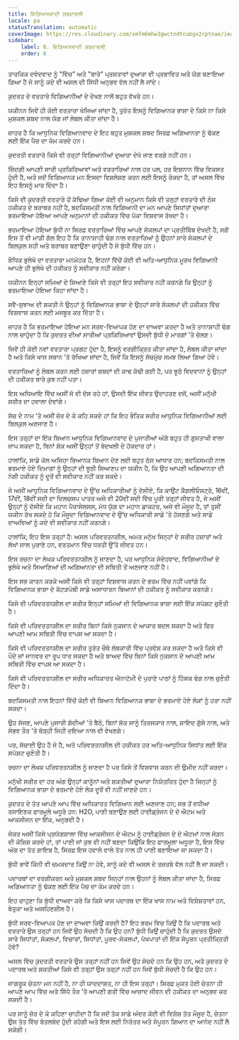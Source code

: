 ```yaml
---
title: ਵਿਗਿਆਨਵਾਦੀ ਸ਼ਬਦਾਵਲੀ
locale: pa
statusTranslation: automatic
coverImage: https://res.cloudinary.com/xmfm6mhw3gwctndtcubgx2rptnae/image/upload/v1741354419/small_cover_la_gran_rebelion_28716e29d2.webp
sidebar:
    label: 8. ਵਿਗਿਆਨਵਾਦੀ ਸ਼ਬਦਾਵਲੀ
    order: 8
---
```

ਤਾਰਕਿਕ ਦਵੰਦਵਾਦ ਨੂੰ "ਵਿੱਚ" ਅਤੇ "ਬਾਰੇ" ਪ੍ਰਸਤਾਵਾਂ ਦੁਆਰਾ ਵੀ ਪ੍ਰਭਾਵਿਤ ਅਤੇ ਯੋਗ ਬਣਾਇਆ ਗਿਆ ਹੈ ਜੋ ਸਾਨੂੰ ਕਦੇ ਵੀ ਅਸਲ ਦੀ ਸਿੱਧੀ ਅਨੁਭਵ ਵੱਲ ਨਹੀਂ ਲੈ ਜਾਂਦੇ।

ਕੁਦਰਤ ਦੇ ਵਰਤਾਰੇ ਵਿਗਿਆਨੀਆਂ ਦੇ ਦੇਖਣ ਨਾਲੋਂ ਬਹੁਤ ਵੱਖਰੇ ਹਨ।

ਯਕੀਨਨ ਜਿਵੇਂ ਹੀ ਕੋਈ ਵਰਤਾਰਾ ਖੋਜਿਆ ਜਾਂਦਾ ਹੈ, ਤੁਰੰਤ ਇਸਨੂੰ ਵਿਗਿਆਨਕ ਭਾਸ਼ਾ ਦੇ ਕਿਸੇ ਨਾ ਕਿਸੇ ਮੁਸ਼ਕਲ ਸ਼ਬਦ ਨਾਲ ਯੋਗ ਜਾਂ ਲੇਬਲ ਕੀਤਾ ਜਾਂਦਾ ਹੈ।

ਜ਼ਾਹਰ ਹੈ ਕਿ ਆਧੁਨਿਕ ਵਿਗਿਆਨਵਾਦ ਦੇ ਇਹ ਬਹੁਤ ਮੁਸ਼ਕਲ ਸ਼ਬਦ ਸਿਰਫ਼ ਅਗਿਆਨਤਾ ਨੂੰ ਢੱਕਣ ਲਈ ਇੱਕ ਪੈਚ ਦਾ ਕੰਮ ਕਰਦੇ ਹਨ।

ਕੁਦਰਤੀ ਵਰਤਾਰੇ ਕਿਸੇ ਵੀ ਤਰ੍ਹਾਂ ਵਿਗਿਆਨੀਆਂ ਦੁਆਰਾ ਦੇਖੇ ਜਾਣ ਵਰਗੇ ਨਹੀਂ ਹਨ।

ਜ਼ਿੰਦਗੀ ਆਪਣੀ ਸਾਰੀ ਪ੍ਰਕਿਰਿਆਵਾਂ ਅਤੇ ਵਰਤਾਰਿਆਂ ਨਾਲ ਹਰ ਪਲ, ਹਰ ਇਸ਼ਨਾਨ ਵਿੱਚ ਵਿਕਸਤ ਹੁੰਦੀ ਹੈ, ਅਤੇ ਜਦੋਂ ਵਿਗਿਆਨਕ ਮਨ ਇਸਦਾ ਵਿਸ਼ਲੇਸ਼ਣ ਕਰਨ ਲਈ ਇਸਨੂੰ ਰੋਕਦਾ ਹੈ, ਤਾਂ ਅਸਲ ਵਿੱਚ ਇਹ ਇਸਨੂੰ ਮਾਰ ਦਿੰਦਾ ਹੈ।

ਕਿਸੇ ਵੀ ਕੁਦਰਤੀ ਵਰਤਾਰੇ ਤੋਂ ਕੱਢਿਆ ਗਿਆ ਕੋਈ ਵੀ ਅਨੁਮਾਨ ਕਿਸੇ ਵੀ ਤਰ੍ਹਾਂ ਵਰਤਾਰੇ ਦੀ ਠੋਸ ਹਕੀਕਤ ਦੇ ਬਰਾਬਰ ਨਹੀਂ ਹੈ, ਬਦਕਿਸਮਤੀ ਨਾਲ ਵਿਗਿਆਨੀ ਦਾ ਮਨ ਆਪਣੇ ਸਿਧਾਂਤਾਂ ਦੁਆਰਾ ਭਰਮਾਇਆ ਹੋਇਆ ਆਪਣੇ ਅਨੁਮਾਨਾਂ ਦੀ ਹਕੀਕਤ ਵਿੱਚ ਪੱਕਾ ਵਿਸ਼ਵਾਸ ਰੱਖਦਾ ਹੈ।

ਭਰਮਾਇਆ ਹੋਇਆ ਬੁੱਧੀ ਨਾ ਸਿਰਫ਼ ਵਰਤਾਰਿਆਂ ਵਿੱਚ ਆਪਣੇ ਸੰਕਲਪਾਂ ਦਾ ਪ੍ਰਤੀਬਿੰਬ ਦੇਖਦੀ ਹੈ, ਸਗੋਂ ਇਸ ਤੋਂ ਵੀ ਮਾੜੀ ਗੱਲ ਇਹ ਹੈ ਕਿ ਤਾਨਾਸ਼ਾਹੀ ਢੰਗ ਨਾਲ ਵਰਤਾਰਿਆਂ ਨੂੰ ਉਹਨਾਂ ਸਾਰੇ ਸੰਕਲਪਾਂ ਦੇ ਬਿਲਕੁਲ ਸਹੀ ਅਤੇ ਬਰਾਬਰ ਬਣਾਉਣਾ ਚਾਹੁੰਦੀ ਹੈ ਜੋ ਬੁੱਧੀ ਵਿੱਚ ਹਨ।

ਬੌਧਿਕ ਭੁਲੇਖੇ ਦਾ ਵਰਤਾਰਾ ਮਨਮੋਹਕ ਹੈ, ਇਹਨਾਂ ਵਿੱਚੋਂ ਕੋਈ ਵੀ ਅਤਿ-ਆਧੁਨਿਕ ਮੂਰਖ ਵਿਗਿਆਨੀ ਆਪਣੇ ਹੀ ਭੁਲੇਖੇ ਦੀ ਹਕੀਕਤ ਨੂੰ ਸਵੀਕਾਰ ਨਹੀਂ ਕਰੇਗਾ।

ਯਕੀਨਨ ਇਨ੍ਹਾਂ ਸਮਿਆਂ ਦੇ ਸਿਆਣੇ ਕਿਸੇ ਵੀ ਤਰ੍ਹਾਂ ਇਹ ਸਵੀਕਾਰ ਨਹੀਂ ਕਰਨਗੇ ਕਿ ਉਨ੍ਹਾਂ ਨੂੰ ਭਰਮਾਇਆ ਹੋਇਆ ਕਿਹਾ ਜਾਂਦਾ ਹੈ।

ਸਵੈ-ਸੁਝਾਅ ਦੀ ਸ਼ਕਤੀ ਨੇ ਉਨ੍ਹਾਂ ਨੂੰ ਵਿਗਿਆਨਕ ਭਾਸ਼ਾ ਦੇ ਉਨ੍ਹਾਂ ਸਾਰੇ ਸੰਕਲਪਾਂ ਦੀ ਹਕੀਕਤ ਵਿੱਚ ਵਿਸ਼ਵਾਸ ਕਰਨ ਲਈ ਮਜਬੂਰ ਕਰ ਦਿੱਤਾ ਹੈ।

ਜ਼ਾਹਰ ਹੈ ਕਿ ਭਰਮਾਇਆ ਹੋਇਆ ਮਨ ਸਰਵ-ਵਿਆਪਕ ਹੋਣ ਦਾ ਦਾਅਵਾ ਕਰਦਾ ਹੈ ਅਤੇ ਤਾਨਾਸ਼ਾਹੀ ਢੰਗ ਨਾਲ ਚਾਹੁੰਦਾ ਹੈ ਕਿ ਕੁਦਰਤ ਦੀਆਂ ਸਾਰੀਆਂ ਪ੍ਰਕਿਰਿਆਵਾਂ ਉਸਦੀ ਬੁੱਧੀ ਦੇ ਮਾਰਗਾਂ 'ਤੇ ਚੱਲਣ।

ਜਿਵੇਂ ਹੀ ਕੋਈ ਨਵਾਂ ਵਰਤਾਰਾ ਪ੍ਰਗਟ ਹੁੰਦਾ ਹੈ, ਇਸਨੂੰ ਵਰਗੀਕ੍ਰਿਤ ਕੀਤਾ ਜਾਂਦਾ ਹੈ, ਲੇਬਲ ਕੀਤਾ ਜਾਂਦਾ ਹੈ ਅਤੇ ਕਿਸੇ ਖਾਸ ਸਥਾਨ 'ਤੇ ਰੱਖਿਆ ਜਾਂਦਾ ਹੈ, ਜਿਵੇਂ ਕਿ ਇਸਨੂੰ ਸੱਚਮੁੱਚ ਸਮਝ ਲਿਆ ਗਿਆ ਹੋਵੇ।

ਵਰਤਾਰਿਆਂ ਨੂੰ ਲੇਬਲ ਕਰਨ ਲਈ ਹਜ਼ਾਰਾਂ ਸ਼ਬਦਾਂ ਦੀ ਕਾਢ ਕੱਢੀ ਗਈ ਹੈ, ਪਰ ਝੂਠੇ ਵਿਦਵਾਨਾਂ ਨੂੰ ਉਨ੍ਹਾਂ ਦੀ ਹਕੀਕਤ ਬਾਰੇ ਕੁਝ ਨਹੀਂ ਪਤਾ।

ਇਸ ਅਧਿਆਇ ਵਿੱਚ ਅਸੀਂ ਜੋ ਵੀ ਦੱਸ ਰਹੇ ਹਾਂ, ਉਸਦੀ ਇੱਕ ਜੀਵਤ ਉਦਾਹਰਣ ਵਜੋਂ, ਅਸੀਂ ਮਨੁੱਖੀ ਸਰੀਰ ਦਾ ਹਵਾਲਾ ਦੇਵਾਂਗੇ।

ਸੱਚ ਦੇ ਨਾਮ 'ਤੇ ਅਸੀਂ ਜ਼ੋਰ ਦੇ ਕੇ ਕਹਿ ਸਕਦੇ ਹਾਂ ਕਿ ਇਹ ਭੌਤਿਕ ਸਰੀਰ ਆਧੁਨਿਕ ਵਿਗਿਆਨੀਆਂ ਲਈ ਬਿਲਕੁਲ ਅਣਜਾਣ ਹੈ।

ਇਸ ਤਰ੍ਹਾਂ ਦਾ ਇੱਕ ਬਿਆਨ ਆਧੁਨਿਕ ਵਿਗਿਆਨਵਾਦ ਦੇ ਪੁਜਾਰੀਆਂ ਅੱਗੇ ਬਹੁਤ ਹੀ ਗੁਸਤਾਖੀ ਵਾਲਾ ਜਾਪ ਸਕਦਾ ਹੈ, ਬਿਨਾਂ ਸ਼ੱਕ ਅਸੀਂ ਉਨ੍ਹਾਂ ਤੋਂ ਬੇਦਖਲੀ ਦੇ ਹੱਕਦਾਰ ਹਾਂ।

ਹਾਲਾਂਕਿ, ਸਾਡੇ ਕੋਲ ਅਜਿਹਾ ਭਿਆਨਕ ਬਿਆਨ ਦੇਣ ਲਈ ਬਹੁਤ ਠੋਸ ਆਧਾਰ ਹਨ; ਬਦਕਿਸਮਤੀ ਨਾਲ ਭਰਮਾਏ ਹੋਏ ਦਿਮਾਗਾਂ ਨੂੰ ਉਨ੍ਹਾਂ ਦੀ ਝੂਠੀ ਸਿਆਣਪ ਦਾ ਯਕੀਨ ਹੈ, ਕਿ ਉਹ ਆਪਣੀ ਅਗਿਆਨਤਾ ਦੀ ਨੰਗੀ ਹਕੀਕਤ ਨੂੰ ਦੂਰੋਂ ਵੀ ਸਵੀਕਾਰ ਨਹੀਂ ਕਰ ਸਕਦੇ।

ਜੇ ਅਸੀਂ ਆਧੁਨਿਕ ਵਿਗਿਆਨਵਾਦ ਦੇ ਉੱਚ ਅਧਿਕਾਰੀਆਂ ਨੂੰ ਦੱਸੀਏ, ਕਿ ਕਾਉਂਟ ਕੈਗਲੀਓਸਟ੍ਰੋ, 16ਵੀਂ, 17ਵੀਂ, 18ਵੀਂ ਸਦੀ ਦਾ ਦਿਲਚਸਪ ਪਾਤਰ ਅਜੇ ਵੀ 20ਵੀਂ ਸਦੀ ਵਿੱਚ ਪੂਰੀ ਤਰ੍ਹਾਂ ਜੀਵਤ ਹੈ, ਜੇ ਅਸੀਂ ਉਨ੍ਹਾਂ ਨੂੰ ਦੱਸੀਏ ਕਿ ਮਹਾਨ ਪੈਰਾਸੇਲਸਸ, ਮੱਧ ਯੁੱਗ ਦਾ ਮਹਾਨ ਡਾਕਟਰ, ਅਜੇ ਵੀ ਮੌਜੂਦ ਹੈ, ਤਾਂ ਤੁਸੀਂ ਯਕੀਨ ਰੱਖ ਸਕਦੇ ਹੋ ਕਿ ਮੌਜੂਦਾ ਵਿਗਿਆਨਵਾਦ ਦੇ ਉੱਚ ਅਧਿਕਾਰੀ ਸਾਡੇ 'ਤੇ ਹੱਸਣਗੇ ਅਤੇ ਸਾਡੇ ਦਾਅਵਿਆਂ ਨੂੰ ਕਦੇ ਵੀ ਸਵੀਕਾਰ ਨਹੀਂ ਕਰਨਗੇ।

ਹਾਲਾਂਕਿ, ਇਹ ਇਸ ਤਰ੍ਹਾਂ ਹੈ: ਅਸਲ ਪਰਿਵਰਤਨਸ਼ੀਲ, ਅਮਰ ਮਨੁੱਖ ਜਿਨ੍ਹਾਂ ਦੇ ਸਰੀਰ ਹਜ਼ਾਰਾਂ ਅਤੇ ਲੱਖਾਂ ਸਾਲ ਪੁਰਾਣੇ ਹਨ, ਵਰਤਮਾਨ ਵਿੱਚ ਧਰਤੀ ਉੱਤੇ ਜੀਵਤ ਹਨ।

ਇਸ ਰਚਨਾ ਦਾ ਲੇਖਕ ਪਰਿਵਰਤਨਸ਼ੀਲ ਨੂੰ ਜਾਣਦਾ ਹੈ, ਪਰ ਆਧੁਨਿਕ ਸੰਦੇਹਵਾਦ, ਵਿਗਿਆਨੀਆਂ ਦੇ ਭੁਲੇਖੇ ਅਤੇ ਸਿਆਣਿਆਂ ਦੀ ਅਗਿਆਨਤਾ ਦੀ ਸਥਿਤੀ ਤੋਂ ਅਣਜਾਣ ਨਹੀਂ ਹੈ।

ਇਸ ਸਭ ਕਾਰਨ ਕਰਕੇ ਅਸੀਂ ਕਿਸੇ ਵੀ ਤਰ੍ਹਾਂ ਵਿਸ਼ਵਾਸ ਕਰਨ ਦੇ ਭਰਮ ਵਿੱਚ ਨਹੀਂ ਪਵਾਂਗੇ ਕਿ ਵਿਗਿਆਨਕ ਭਾਸ਼ਾ ਦੇ ਕੱਟੜਪੰਥੀ ਸਾਡੇ ਅਸਾਧਾਰਨ ਬਿਆਨਾਂ ਦੀ ਹਕੀਕਤ ਨੂੰ ਸਵੀਕਾਰ ਕਰਨਗੇ।

ਕਿਸੇ ਵੀ ਪਰਿਵਰਤਨਸ਼ੀਲ ਦਾ ਸਰੀਰ ਇਨ੍ਹਾਂ ਸਮਿਆਂ ਦੀ ਵਿਗਿਆਨਕ ਭਾਸ਼ਾ ਲਈ ਇੱਕ ਸਪੱਸ਼ਟ ਚੁਣੌਤੀ ਹੈ।

ਕਿਸੇ ਵੀ ਪਰਿਵਰਤਨਸ਼ੀਲ ਦਾ ਸਰੀਰ ਬਿਨਾਂ ਕਿਸੇ ਨੁਕਸਾਨ ਦੇ ਆਕਾਰ ਬਦਲ ਸਕਦਾ ਹੈ ਅਤੇ ਫਿਰ ਆਪਣੀ ਆਮ ਸਥਿਤੀ ਵਿੱਚ ਵਾਪਸ ਆ ਸਕਦਾ ਹੈ।

ਕਿਸੇ ਵੀ ਪਰਿਵਰਤਨਸ਼ੀਲ ਦਾ ਸਰੀਰ ਤੁਰੰਤ ਚੌਥੇ ਲੰਬਕਾਰੀ ਵਿੱਚ ਪ੍ਰਵੇਸ਼ ਕਰ ਸਕਦਾ ਹੈ ਅਤੇ ਕਿਸੇ ਵੀ ਪੌਦੇ ਜਾਂ ਜਾਨਵਰ ਦਾ ਰੂਪ ਧਾਰ ਸਕਦਾ ਹੈ ਅਤੇ ਬਾਅਦ ਵਿੱਚ ਬਿਨਾਂ ਕਿਸੇ ਨੁਕਸਾਨ ਦੇ ਆਪਣੀ ਆਮ ਸਥਿਤੀ ਵਿੱਚ ਵਾਪਸ ਆ ਸਕਦਾ ਹੈ।

ਕਿਸੇ ਵੀ ਪਰਿਵਰਤਨਸ਼ੀਲ ਦਾ ਸਰੀਰ ਅਧਿਕਾਰਤ ਐਨਾਟੋਮੀ ਦੇ ਪੁਰਾਣੇ ਪਾਠਾਂ ਨੂੰ ਹਿੰਸਕ ਢੰਗ ਨਾਲ ਚੁਣੌਤੀ ਦਿੰਦਾ ਹੈ।

ਬਦਕਿਸਮਤੀ ਨਾਲ ਇਹਨਾਂ ਵਿੱਚੋਂ ਕੋਈ ਵੀ ਬਿਆਨ ਵਿਗਿਆਨਕ ਭਾਸ਼ਾ ਦੇ ਭਰਮਾਏ ਹੋਏ ਲੋਕਾਂ ਨੂੰ ਹਰਾ ਨਹੀਂ ਸਕਦਾ।

ਉਹ ਸੱਜਣ, ਆਪਣੇ ਪੁਜਾਰੀ ਗੱਦੀਆਂ 'ਤੇ ਬੈਠੇ, ਬਿਨਾਂ ਸ਼ੱਕ ਸਾਨੂੰ ਤਿਰਸਕਾਰ ਨਾਲ, ਸ਼ਾਇਦ ਗੁੱਸੇ ਨਾਲ, ਅਤੇ ਸੰਭਵ ਤੌਰ 'ਤੇ ਥੋੜ੍ਹੀ ਜਿਹੀ ਦਇਆ ਨਾਲ ਵੀ ਵੇਖਣਗੇ।

ਪਰ, ਸੱਚਾਈ ਉਹ ਹੈ ਜੋ ਹੈ, ਅਤੇ ਪਰਿਵਰਤਨਸ਼ੀਲ ਦੀ ਹਕੀਕਤ ਹਰ ਅਤਿ-ਆਧੁਨਿਕ ਸਿਧਾਂਤ ਲਈ ਇੱਕ ਸਪੱਸ਼ਟ ਚੁਣੌਤੀ ਹੈ।

ਰਚਨਾ ਦਾ ਲੇਖਕ ਪਰਿਵਰਤਨਸ਼ੀਲ ਨੂੰ ਜਾਣਦਾ ਹੈ ਪਰ ਕਿਸੇ ਤੋਂ ਵਿਸ਼ਵਾਸ ਕਰਨ ਦੀ ਉਮੀਦ ਨਹੀਂ ਕਰਦਾ।

ਮਨੁੱਖੀ ਸਰੀਰ ਦਾ ਹਰ ਅੰਗ ਉਨ੍ਹਾਂ ਕਾਨੂੰਨਾਂ ਅਤੇ ਸ਼ਕਤੀਆਂ ਦੁਆਰਾ ਨਿਯੰਤਰਿਤ ਹੁੰਦਾ ਹੈ ਜਿਨ੍ਹਾਂ ਨੂੰ ਵਿਗਿਆਨਕ ਭਾਸ਼ਾ ਦੇ ਭਰਮਾਏ ਹੋਏ ਲੋਕ ਦੂਰੋਂ ਵੀ ਨਹੀਂ ਜਾਣਦੇ ਹਨ।

ਕੁਦਰਤ ਦੇ ਤੱਤ ਆਪਣੇ ਆਪ ਵਿੱਚ ਅਧਿਕਾਰਤ ਵਿਗਿਆਨ ਲਈ ਅਣਜਾਣ ਹਨ; ਸਭ ਤੋਂ ਵਧੀਆ ਰਸਾਇਣਕ ਫਾਰਮੂਲੇ ਅਧੂਰੇ ਹਨ: H2O, ਪਾਣੀ ਬਣਾਉਣ ਲਈ ਹਾਈਡ੍ਰੋਜਨ ਦੇ ਦੋ ਐਟਮ ਅਤੇ ਆਕਸੀਜਨ ਦਾ ਇੱਕ, ਅਨੁਭਵੀ ਹੈ।

ਜੇਕਰ ਅਸੀਂ ਕਿਸੇ ਪ੍ਰਯੋਗਸ਼ਾਲਾ ਵਿੱਚ ਆਕਸੀਜਨ ਦੇ ਐਟਮ ਨੂੰ ਹਾਈਡ੍ਰੋਜਨ ਦੇ ਦੋ ਐਟਮਾਂ ਨਾਲ ਜੋੜਨ ਦੀ ਕੋਸ਼ਿਸ਼ ਕਰਦੇ ਹਾਂ, ਤਾਂ ਪਾਣੀ ਜਾਂ ਕੁਝ ਵੀ ਨਹੀਂ ਬਣਦਾ ਕਿਉਂਕਿ ਇਹ ਫਾਰਮੂਲਾ ਅਧੂਰਾ ਹੈ, ਇਸ ਵਿੱਚ ਅੱਗ ਦਾ ਤੱਤ ਗਾਇਬ ਹੈ, ਸਿਰਫ਼ ਇਸ ਹਵਾਲੇ ਵਾਲੇ ਤੱਤ ਨਾਲ ਹੀ ਪਾਣੀ ਬਣਾਇਆ ਜਾ ਸਕਦਾ ਹੈ।

ਬੁੱਧੀ ਭਾਵੇਂ ਕਿੰਨੀ ਵੀ ਚਮਕਦਾਰ ਕਿਉਂ ਨਾ ਹੋਵੇ, ਸਾਨੂੰ ਕਦੇ ਵੀ ਅਸਲ ਦੇ ਤਜ਼ਰਬੇ ਵੱਲ ਨਹੀਂ ਲੈ ਜਾ ਸਕਦੀ।

ਪਦਾਰਥਾਂ ਦਾ ਵਰਗੀਕਰਨ ਅਤੇ ਮੁਸ਼ਕਲ ਸ਼ਬਦ ਜਿਨ੍ਹਾਂ ਨਾਲ ਉਹਨਾਂ ਨੂੰ ਲੇਬਲ ਕੀਤਾ ਜਾਂਦਾ ਹੈ, ਸਿਰਫ਼ ਅਗਿਆਨਤਾ ਨੂੰ ਢੱਕਣ ਲਈ ਇੱਕ ਪੈਚ ਦਾ ਕੰਮ ਕਰਦੇ ਹਨ।

ਇਹ ਚਾਹੁਣਾ ਕਿ ਬੁੱਧੀ ਦਾਅਵਾ ਕਰੇ ਕਿ ਕਿਸੇ ਖਾਸ ਪਦਾਰਥ ਦਾ ਇੱਕ ਖਾਸ ਨਾਮ ਅਤੇ ਵਿਸ਼ੇਸ਼ਤਾਵਾਂ ਹਨ, ਬੇਤੁਕਾ ਅਤੇ ਅਸਹਿਣਸ਼ੀਲ ਹੈ।

ਬੁੱਧੀ ਸਰਵ-ਵਿਆਪਕ ਹੋਣ ਦਾ ਦਾਅਵਾ ਕਿਉਂ ਕਰਦੀ ਹੈ? ਇਹ ਭਰਮ ਵਿਚ ਕਿਉਂ ਹੈ ਕਿ ਪਦਾਰਥ ਅਤੇ ਵਰਤਾਰੇ ਉਸ ਤਰ੍ਹਾਂ ਹਨ ਜਿਵੇਂ ਉਹ ਸੋਚਦੀ ਹੈ ਕਿ ਉਹ ਹਨ? ਬੁੱਧੀ ਕਿਉਂ ਚਾਹੁੰਦੀ ਹੈ ਕਿ ਕੁਦਰਤ ਉਸਦੇ ਸਾਰੇ ਸਿਧਾਂਤਾਂ, ਸੰਕਲਪਾਂ, ਵਿਚਾਰਾਂ, ਸਿਧਾਂਤਾਂ, ਪੂਰਵ-ਸੰਕਲਪਾਂ, ਪੱਖਪਾਤਾਂ ਦੀ ਇੱਕ ਸੰਪੂਰਨ ਪ੍ਰਤੀਕ੍ਰਿਤੀ ਹੋਵੇ?

ਅਸਲ ਵਿੱਚ ਕੁਦਰਤੀ ਵਰਤਾਰੇ ਉਸ ਤਰ੍ਹਾਂ ਨਹੀਂ ਹਨ ਜਿਵੇਂ ਉਹ ਸੋਚਦੇ ਹਨ ਕਿ ਉਹ ਹਨ, ਅਤੇ ਕੁਦਰਤ ਦੇ ਪਦਾਰਥ ਅਤੇ ਸ਼ਕਤੀਆਂ ਕਿਸੇ ਵੀ ਤਰ੍ਹਾਂ ਉਸ ਤਰ੍ਹਾਂ ਨਹੀਂ ਹਨ ਜਿਵੇਂ ਬੁੱਧੀ ਸੋਚਦੀ ਹੈ ਕਿ ਉਹ ਹਨ।

ਜਾਗਰੂਕ ਚੇਤਨਾ ਮਨ ਨਹੀਂ ਹੈ, ਨਾ ਹੀ ਯਾਦਦਾਸ਼ਤ, ਨਾ ਹੀ ਇਸ ਤਰ੍ਹਾਂ। ਸਿਰਫ਼ ਮੁਕਤ ਹੋਈ ਚੇਤਨਾ ਹੀ ਆਪਣੇ ਆਪ ਵਿੱਚ ਅਤੇ ਸਿੱਧੇ ਤੌਰ 'ਤੇ ਆਪਣੀ ਗਤੀ ਵਿੱਚ ਆਜ਼ਾਦ ਜੀਵਨ ਦੀ ਹਕੀਕਤ ਦਾ ਅਨੁਭਵ ਕਰ ਸਕਦੀ ਹੈ।

ਪਰ ਸਾਨੂੰ ਜ਼ੋਰ ਦੇ ਕੇ ਕਹਿਣਾ ਚਾਹੀਦਾ ਹੈ ਕਿ ਜਦੋਂ ਤੱਕ ਸਾਡੇ ਅੰਦਰ ਕੋਈ ਵੀ ਵਿਸ਼ੇਸ਼ ਤੱਤ ਮੌਜੂਦ ਹੈ, ਚੇਤਨਾ ਉਸ ਤੱਤ ਵਿੱਚ ਬੋਤਲਬੰਦ ਹੁੰਦੀ ਰਹੇਗੀ ਅਤੇ ਇਸ ਲਈ ਨਿਰੰਤਰ ਅਤੇ ਸੰਪੂਰਨ ਗਿਆਨ ਦਾ ਆਨੰਦ ਨਹੀਂ ਲੈ ਸਕੇਗੀ।

